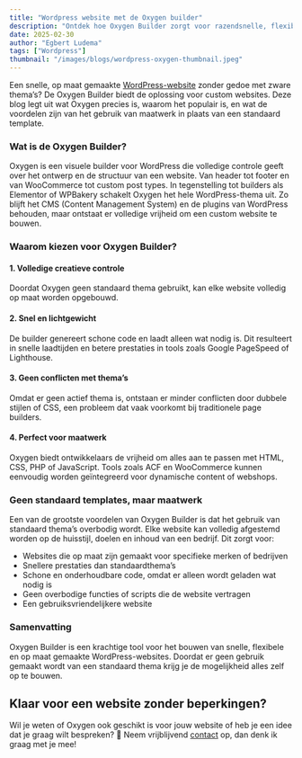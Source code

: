 ```yaml
---
title: "Wordpress website met de Oxygen builder"
description: "Ontdek hoe Oxygen Builder zorgt voor razendsnelle, flexibele en op maat gemaakte WordPress-websites."
date: 2025-02-30
author: "Egbert Ludema"
tags: ["Wordpress"]
thumbnail: "/images/blogs/wordpress-oxygen-thumbnail.jpeg"
---
```


Een snelle, op maat gemaakte [WordPress-website](https://www.el-websolutions.com/diensten/wordpress) zonder gedoe met zware thema’s? De Oxygen Builder biedt de oplossing voor custom websites. Deze blog legt uit wat Oxygen precies is, waarom het populair is, en wat de voordelen zijn van het gebruik van maatwerk in plaats van een standaard template.

### Wat is de Oxygen Builder?
Oxygen is een visuele builder voor WordPress die volledige controle geeft over het ontwerp en de structuur van een website. Van header tot footer en van WooCommerce tot custom post types. In tegenstelling tot builders als Elementor of WPBakery schakelt Oxygen het hele WordPress-thema uit. Zo blijft het CMS (Content Management System) en de plugins van WordPress behouden, maar ontstaat er volledige vrijheid om een custom website te bouwen.

### Waarom kiezen voor Oxygen Builder?
#### 1. Volledige creatieve controle
Doordat Oxygen geen standaard thema gebruikt, kan elke website volledig op maat worden opgebouwd.

#### 2. Snel en lichtgewicht
De builder genereert schone code en laadt alleen wat nodig is. Dit resulteert in snelle laadtijden en betere prestaties in tools zoals Google PageSpeed of Lighthouse.

#### 3. Geen conflicten met thema’s
Omdat er geen actief thema is, ontstaan er minder conflicten door dubbele stijlen of CSS, een probleem dat vaak voorkomt bij traditionele page builders.

#### 4. Perfect voor maatwerk
Oxygen biedt ontwikkelaars de vrijheid om alles aan te passen met HTML, CSS, PHP of JavaScript. Tools zoals ACF en WooCommerce kunnen eenvoudig worden geïntegreerd voor dynamische content of webshops.

### Geen standaard templates, maar maatwerk
Een van de grootste voordelen van Oxygen Builder is dat het gebruik van standaard thema’s overbodig wordt. Elke website kan volledig afgestemd worden op de huisstijl, doelen en inhoud van een bedrijf. Dit zorgt voor:
- Websites die op maat zijn gemaakt voor specifieke merken of bedrijven
- Snellere prestaties dan standaardthema’s
- Schone en onderhoudbare code, omdat er alleen wordt geladen wat nodig is
- Geen overbodige functies of scripts die de website vertragen
- Een gebruiksvriendelijkere website

### Samenvatting
Oxygen Builder is een krachtige tool voor het bouwen van snelle, flexibele en op maat gemaakte WordPress-websites. Doordat er geen gebruik gemaakt wordt van een standaard thema krijg je de mogelijkheid alles zelf op te bouwen.

## Klaar voor een website zonder beperkingen?
Wil je weten of Oxygen ook geschikt is voor jouw website of heb je een idee dat je graag wilt bespreken?
📩 Neem vrijblijvend [contact](https://www.el-websolutions.com/contact) op, dan denk ik graag met je mee!